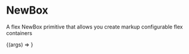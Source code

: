
<Meta title="Labs/Experimental/Atoms/NewBox" component={NewBox} />

# NewBox

<StoryStatus status="volatile" />

A flex NewBox primitive that allows you create markup configurable flex containers

<Canvas>
  <Story
    name="NewBox"
    args={{
      children: 'I am a box',
      variant: 'white',
    }}
  >
    {(args) => <NewBox {...args} />}
  </Story>
</Canvas>

<Props story="Box" />
